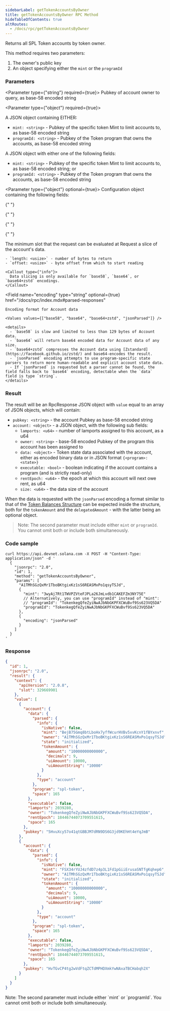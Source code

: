 ```yaml
---
sidebarLabel: getTokenAccountsByOwner
title: getTokenAccountsByOwner RPC Method
hideTableOfContents: true
altRoutes:
  - /docs/rpc/getTokenAccountsByOwner
---
```


Returns all SPL Token accounts by token owner.

This method requires two parameters:

1. The owner's public key
2. An object specifying either the `mint` or the `programId`

<DocSideBySide>
<DocLeftSide>

### Parameters

<Parameter type={"string"} required={true}>
  Pubkey of account owner to query, as base-58 encoded string
</Parameter>

<Parameter type={"object"} required={true}>

  A JSON object containing EITHER:
  - `mint: <string>` - Pubkey of the specific token Mint to limit accounts to, as base-58 encoded string
  - `programId: <string>` - Pubkey of the Token program that owns the accounts, as base-58 encoded string

A JSON object with either one of the following fields:

- `mint: <string>` - Pubkey of the specific token Mint to limit accounts to, as
  base-58 encoded string; or
- `programId: <string>` - Pubkey of the Token program that owns the accounts, as
  base-58 encoded string

</Parameter>

<Parameter type={"object"} optional={true}>
  Configuration object containing the following fields:

{" "}

{" "}

<Field
  name="commitment"
  type="string"
  optional={true}
  href="/docs/rpc/index.mdx#configuring-state-commitment"
/>

{" "}

{" "}

<Field name="minContextSlot" type="number" optional={true}>
  The minimum slot that the request can be evaluated at
</Field>

  <Field name="dataSlice" type="object" optional={true}>
    Request a slice of the account's data.

    - `length: <usize>` - number of bytes to return
    - `offset: <usize>` - byte offset from which to start reading

    <Callout type={"info"}>
      Data slicing is only available for `base58`, `base64`, or `base64+zstd` encodings.
    </Callout>

  </Field>

  <Field 
    name="encoding"
    type="string"
    optional={true}
    href="/docs/rpc/index.mdx#parsed-responses"
  >
    Encoding format for Account data

    <Values values={["base58", "base64", "base64+zstd", "jsonParsed"]} />

    <details>
      - `base58` is slow and limited to less than 129 bytes of Account data.
      - `base64` will return base64 encoded data for Account data of any size.
      - `base64+zstd` compresses the Account data using [Zstandard](https://facebook.github.io/zstd/) and base64-encodes the result.
      - `jsonParsed` encoding attempts to use program-specific state parsers to return more human-readable and explicit account state data.
      - If `jsonParsed` is requested but a parser cannot be found, the field falls back to `base64` encoding, detectable when the `data` field is type `string`.
    </details>

  </Field>
</Parameter>

### Result

The result will be an RpcResponse JSON object with `value` equal to an array of
JSON objects, which will contain:

- `pubkey: <string>` - the account Pubkey as base-58 encoded string
- `account: <object>` - a JSON object, with the following sub fields:
  - `lamports: <u64>` - number of lamports assigned to this account, as a u64
  - `owner: <string>` - base-58 encoded Pubkey of the program this account has
    been assigned to
  - `data: <object>` - Token state data associated with the account, either as
    encoded binary data or in JSON format `{<program>: <state>}`
  - `executable: <bool>` - boolean indicating if the account contains a program
    (and is strictly read-only)
  - `rentEpoch: <u64>` - the epoch at which this account will next owe rent, as
    u64
  - `size: <u64>` - the data size of the account

When the data is requested with the `jsonParsed` encoding a format similar to
that of the [Token Balances Structure](/docs/rpc/json-structures#token-balances)
can be expected inside the structure, both for the `tokenAmount` and the
`delegatedAmount` - with the latter being an optional object.

> Note: The second parameter must include either `mint` or `programId`. You
> cannot omit both or include both simultaneously.

</DocLeftSide>

<DocRightSide>

### Code sample

```shell
curl https://api.devnet.solana.com -X POST -H "Content-Type: application/json" -d '
  {
    "jsonrpc": "2.0",
    "id": 1,
    "method": "getTokenAccountsByOwner",
    "params": [
      "A1TMhSGzQxMr1TboBKtgixKz1sS6REASMxPo1qsyTSJd",
      {
        "mint": "3wyAj7Rt1TWVPZVteFJPLa26JmLvdb1CAKEFZm3NY75E"
        // Alternatively, you can use "programId" instead of "mint":
        // "programId": "TokenkegQfeZyiNwAJbNbGKPFXCWuBvf9Ss623VQ5DA"
        "programId": "TokenkegQfeZyiNwAJbNbGKPFXCWuBvf9Ss623VQ5DA"
      },
      {
        "encoding": "jsonParsed"
      }
    ]
  }
'
```

### Response

```json
{
  "id": 1,
  "jsonrpc": "2.0",
  "result": {
    "context": {
      "apiVersion": "2.0.8",
      "slot": 329669901
    },
    "value": [
      {
        "account": {
          "data": {
            "parsed": {
              "info": {
                "isNative": false,
                "mint": "BejB75Gmq8btLboHx7yffWcurHVBv5xvKcnY1fBYxnvf",
                "owner": "A1TMhSGzQxMr1TboBKtgixKz1sS6REASMxPo1qsyTSJd",
                "state": "initialized",
                "tokenAmount": {
                  "amount": "10000000000000",
                  "decimals": 9,
                  "uiAmount": 10000,
                  "uiAmountString": "10000"
                }
              },
              "type": "account"
            },
            "program": "spl-token",
            "space": 165
          },
          "executable": false,
          "lamports": 2039280,
          "owner": "TokenkegQfeZyiNwAJbNbGKPFXCWuBvf9Ss623VQ5DA",
          "rentEpoch": 18446744073709551615,
          "space": 165
        },
        "pubkey": "5HvuXcy57o41qtGBBJM7dRN9DS6G3jd9KEhHt4eYqJmB"
      },
      {
        "account": {
          "data": {
            "parsed": {
              "info": {
                "isNative": false,
                "mint": "FSX34rYUJ4zfdD7z4p3L1Fd1pGiiErusaSNTfgKqhep6",
                "owner": "A1TMhSGzQxMr1TboBKtgixKz1sS6REASMxPo1qsyTSJd",
                "state": "initialized",
                "tokenAmount": {
                  "amount": "10000000000000",
                  "decimals": 9,
                  "uiAmount": 10000,
                  "uiAmountString": "10000"
                }
              },
              "type": "account"
            },
            "program": "spl-token",
            "space": 165
          },
          "executable": false,
          "lamports": 2039280,
          "owner": "TokenkegQfeZyiNwAJbNbGKPFXCWuBvf9Ss623VQ5DA",
          "rentEpoch": 18446744073709551615,
          "space": 165
        },
        "pubkey": "HvTGvCP4tg2wVdFtqZCTdMPHDXmkYwNAxaTBCHabqh2X"
      }
    ]
  }
}
```

</DocRightSide>
</DocSideBySide>

<Callout type="caution">
  Note: The second parameter must include either `mint` or `programId`. You
  cannot omit both or include both simultaneously.
</Callout>
